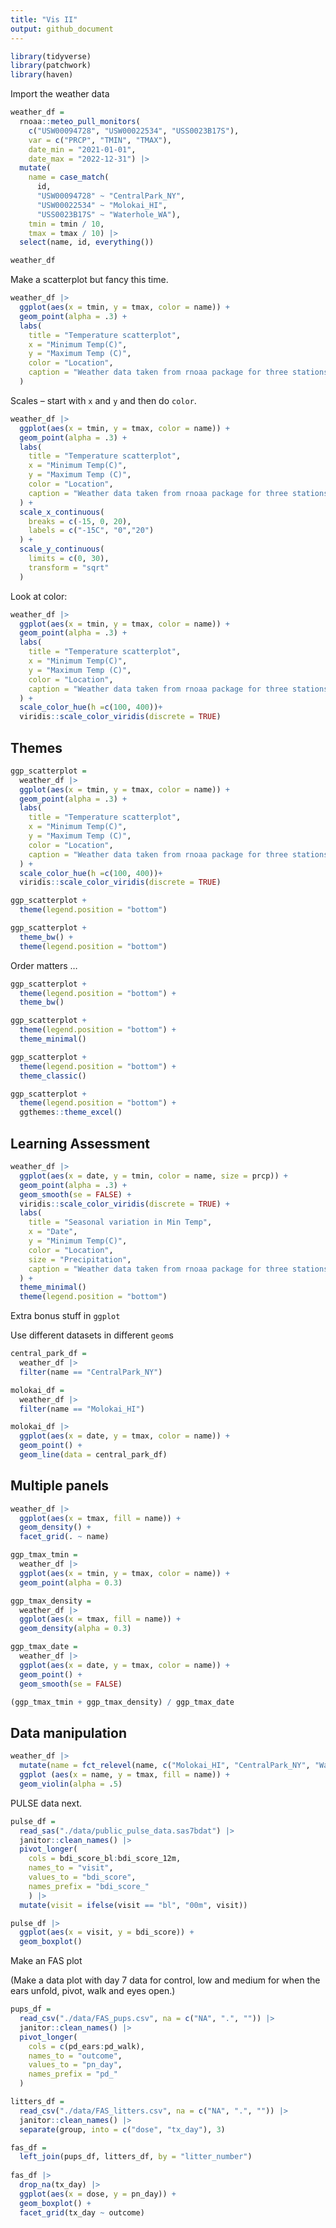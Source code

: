 ```yaml
---
title: "Vis II"
output: github_document
---
```


```r
library(tidyverse)
library(patchwork)
library(haven)
```

Import the weather data

```r
weather_df = 
  rnoaa::meteo_pull_monitors(
    c("USW00094728", "USW00022534", "USS0023B17S"),
    var = c("PRCP", "TMIN", "TMAX"), 
    date_min = "2021-01-01",
    date_max = "2022-12-31") |>
  mutate(
    name = case_match(
      id, 
      "USW00094728" ~ "CentralPark_NY", 
      "USW00022534" ~ "Molokai_HI",
      "USS0023B17S" ~ "Waterhole_WA"),
    tmin = tmin / 10,
    tmax = tmax / 10) |>
  select(name, id, everything())

weather_df
```


Make a scatterplot but fancy this time. 

```r
weather_df |> 
  ggplot(aes(x = tmin, y = tmax, color = name)) + 
  geom_point(alpha = .3) +
  labs(
    title = "Temperature scatterplot", 
    x = "Minimum Temp(C)",
    y = "Maximum Temp (C)",
    color = "Location",
    caption = "Weather data taken from rnoaa package for three stations."
  )
```


Scales -- start with `x` and `y` and then do `color`.

```r
weather_df |> 
  ggplot(aes(x = tmin, y = tmax, color = name)) + 
  geom_point(alpha = .3) +
  labs(
    title = "Temperature scatterplot", 
    x = "Minimum Temp(C)",
    y = "Maximum Temp (C)",
    color = "Location",
    caption = "Weather data taken from rnoaa package for three stations."
  ) + 
  scale_x_continuous(
    breaks = c(-15, 0, 20), 
    labels = c("-15C", "0","20")
  ) + 
  scale_y_continuous(
    limits = c(0, 30),
    transform = "sqrt"
  )
```


Look at color:

```r
weather_df |> 
  ggplot(aes(x = tmin, y = tmax, color = name)) + 
  geom_point(alpha = .3) +
  labs(
    title = "Temperature scatterplot", 
    x = "Minimum Temp(C)",
    y = "Maximum Temp (C)",
    color = "Location",
    caption = "Weather data taken from rnoaa package for three stations."
  ) +
  scale_color_hue(h =c(100, 400))+
  viridis::scale_color_viridis(discrete = TRUE)
```



## Themes 

```r
ggp_scatterplot = 
  weather_df |> 
  ggplot(aes(x = tmin, y = tmax, color = name)) + 
  geom_point(alpha = .3) +
  labs(
    title = "Temperature scatterplot", 
    x = "Minimum Temp(C)",
    y = "Maximum Temp (C)",
    color = "Location",
    caption = "Weather data taken from rnoaa package for three stations."
  ) +
  scale_color_hue(h =c(100, 400))+
  viridis::scale_color_viridis(discrete = TRUE)
```

```r
ggp_scatterplot +
  theme(legend.position = "bottom")
```

```r
ggp_scatterplot + 
  theme_bw() +
  theme(legend.position = "bottom")
```

Order matters ...

```r
ggp_scatterplot + 
  theme(legend.position = "bottom") +
  theme_bw()
```


```r
ggp_scatterplot + 
  theme(legend.position = "bottom") +
  theme_minimal()
```

```r
ggp_scatterplot + 
  theme(legend.position = "bottom") +
  theme_classic()
```

```r
ggp_scatterplot + 
  theme(legend.position = "bottom") +
  ggthemes::theme_excel()
```


## Learning Assessment 

```r
weather_df |> 
  ggplot(aes(x = date, y = tmin, color = name, size = prcp)) + 
  geom_point(alpha = .3) +
  geom_smooth(se = FALSE) + 
  viridis::scale_color_viridis(discrete = TRUE) +
  labs(
    title = "Seasonal variation in Min Temp", 
    x = "Date",
    y = "Minimum Temp(C)",
    color = "Location",
    size = "Precipitation",
    caption = "Weather data taken from rnoaa package for three stations."
  ) +
  theme_minimal()
  theme(legend.position = "bottom")
```



Extra bonus stuff in `ggplot`

Use different datasets in different `geom`s

```r
central_park_df = 
  weather_df |>
  filter(name == "CentralPark_NY")

molokai_df = 
  weather_df |>
  filter(name == "Molokai_HI")

molokai_df |>
  ggplot(aes(x = date, y = tmax, color = name)) + 
  geom_point() +
  geom_line(data = central_park_df)
```




## Multiple panels 

```r
weather_df |>
  ggplot(aes(x = tmax, fill = name)) + 
  geom_density() + 
  facet_grid(. ~ name)
```


```r
ggp_tmax_tmin = 
  weather_df |>
  ggplot(aes(x = tmin, y = tmax, color = name)) + 
  geom_point(alpha = 0.3)

ggp_tmax_density = 
  weather_df |>
  ggplot(aes(x = tmax, fill = name)) + 
  geom_density(alpha = 0.3)

ggp_tmax_date = 
  weather_df |>
  ggplot(aes(x = date, y = tmax, color = name)) + 
  geom_point() + 
  geom_smooth(se = FALSE)

(ggp_tmax_tmin + ggp_tmax_density) / ggp_tmax_date
```



## Data manipulation 

```r
weather_df |>
  mutate(name = fct_relevel(name, c("Molokai_HI", "CentralPark_NY", "Waterhole_WA"))) |>
  ggplot (aes(x = name, y = tmax, fill = name)) + 
  geom_violin(alpha = .5)
```




PULSE data next. 

```r
pulse_df =
  read_sas("./data/public_pulse_data.sas7bdat") |>
  janitor::clean_names() |>
  pivot_longer(
    cols = bdi_score_bl:bdi_score_12m,
    names_to = "visit",
    values_to = "bdi_score",
    names_prefix = "bdi_score_"
    ) |>
  mutate(visit = ifelse(visit == "bl", "00m", visit))

pulse_df |>
  ggplot(aes(x = visit, y = bdi_score)) + 
  geom_boxplot()
```



Make an FAS plot 

(Make a data plot with day 7 data for control, low and medium for when the ears unfold, pivot, walk and eyes open.)


```r
pups_df = 
  read_csv("./data/FAS_pups.csv", na = c("NA", ".", "")) |>
  janitor::clean_names() |>
  pivot_longer(
    cols = c(pd_ears:pd_walk), 
    names_to = "outcome", 
    values_to = "pn_day", 
    names_prefix = "pd_"
  )

litters_df = 
  read_csv("./data/FAS_litters.csv", na = c("NA", ".", "")) |>
  janitor::clean_names() |>
  separate(group, into = c("dose", "tx_day"), 3)

fas_df = 
  left_join(pups_df, litters_df, by = "litter_number") 
  
fas_df |>
  drop_na(tx_day) |>
  ggplot(aes(x = dose, y = pn_day)) + 
  geom_boxplot() + 
  facet_grid(tx_day ~ outcome)
```






